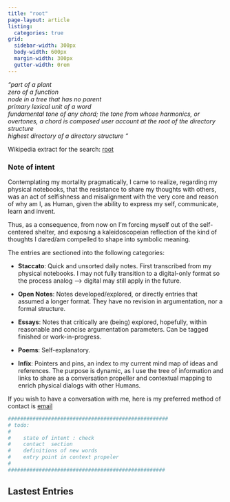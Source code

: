 ```yaml
---
title: "root"
page-layout: article
listing:
  categories: true
grid:
  sidebar-width: 300px
  body-width: 600px
  margin-width: 300px
  gutter-width: 0rem
---
```


| *"part of a plant*
| *zero of a function*
| *node in a tree that has no parent*
| *primary lexical unit of a word*
| *fundamental tone of any chord; the tone from whose harmonics, or overtones, a chord is composed user account at the root of the directory structure*
| *highest directory of a directory structure "* 
Wikipedia extract for the search: [root](https://en.wiktionary.org/wiki/root)

###  Note of intent
Contemplating my mortality pragmatically, I came to realize, regarding my physical notebooks, that the resistance to share my thoughts with others, was an act of selfishness and misalignment with the very core and reason of why am I, as Human, given the ability to express my self, communicate, learn and invent. 

Thus, as a consequence, from now on I'm forcing myself out of the self-centered shelter, and exposing a kaleidoscopeian reflection of the kind of thoughts I dared/am compelled to shape into symbolic meaning. 

The entries are sectioned into the following categories:

* **Staccato**: Quick and unsorted daily notes. First transcribed from my physical notebooks. I may not fully transition to a digital-only format so the process analog  --> digital may still apply in the future.

* **Open Notes**: Notes developed/explored, or directly entries that assumed a longer format. They have no revision in argumentation, nor a formal structure. 

* **Essays**: Notes that critically are (being) explored, hopefully, within reasonable and concise argumentation parameters. Can be tagged finished or work-in-progress. 

*  **Poems**: Self-explanatory. 

* **Infix**: Pointers and pins, an index to my current mind map of ideas and references. The purpose is dynamic, as I use the tree of information and links to share as a conversation propeller and contextual mapping to enrich physical dialogs with other Humans. 

If you wish to have a conversation with me, here is my preferred method of contact is [email](mailto:mvtta@proton.me)

``` .bash
####################################################
# todo:
#
#    state of intent : check
#    contact  section
#    definitions of new words 
#    entry point in context propeler
#
###################################################
```

## Lastest Entries